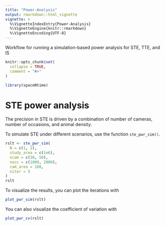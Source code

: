 ```yaml
---
title: "Power-Analysis"
output: rmarkdown::html_vignette
vignette: >
  %\VignetteIndexEntry{Power-Analysis}
  %\VignetteEngine{knitr::rmarkdown}
  %\VignetteEncoding{UTF-8}
---
```


Workflow for running a simulation-based power analysis for STE, TTE, and IS

```r
knitr::opts_chunk$set(
  collapse = TRUE,
  comment = "#>"
)
```

```r
library(spaceNtime)
```

# STE power analysis 

The precision in STE is driven by a combination of number of cameras, number of occasions, and animal density. 

To simulate STE under different scenarios, use the function `ste_pwr_sim()`.

```r
rslt <- ste_pwr_sim(
  N = c(1, 2),
  study_area = c(1e6),
  ncam = c(30, 50),
  nocc = c(1000, 2000),
  cam_area = 100,
  niter = 5
)
rslt
```

To visualize the results, you can plot the iterations with 
```r
plot_pwr_sim(rslt)
```

You can also visualize the coefficient of variation with 
```r
plot_pwr_cv(rslt)
```